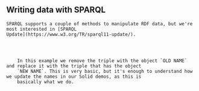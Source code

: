 
<Content>
    <h2 className="subtitle">Writing data with SPARQL</h2>

    SPARQL supports a couple of methods to manipulate RDF data, but we're most interested in [SPARQL
    Update](https://www.w3.org/TR/sparql11-update/).
</Content>

<Code language="sparql" id="SPARQLUpdateName" code={sparqlUpdateName} noCopy={true}/>

<Content>
    In this example we remove the triple with the object `OLD NAME` and replace it with the triple that has the object
    `NEW NAME`. This is very basic, but it's enough to understand how we update the names in our Solid demos, as this is
    basically what we do.
</Content>